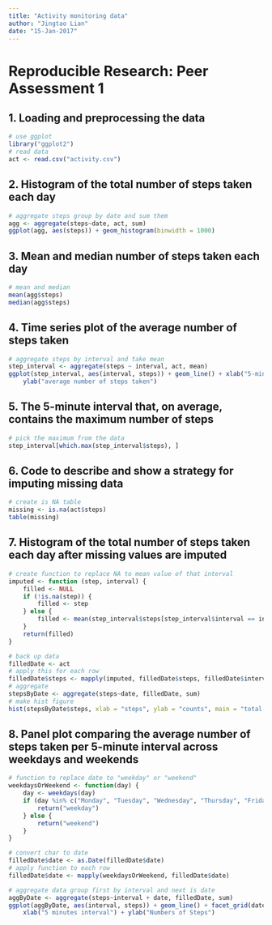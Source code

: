 ```yaml
---
title: "Activity monitoring data"
author: "Jingtao Lian"
date: "15-Jan-2017"
---
```

# Reproducible Research: Peer Assessment 1

## 1. Loading and preprocessing the data
```r
# use ggplot
library("ggplot2")
# read data
act <- read.csv("activity.csv")
```

## 2. Histogram of the total number of steps taken each day
```r
# aggregate steps group by date and sum them
agg <- aggregate(steps~date, act, sum)
ggplot(agg, aes(steps)) + geom_histogram(binwidth = 1000)
```

## 3. Mean and median number of steps taken each day
```r
# mean and median
mean(agg$steps)
median(agg$steps)
```

## 4. Time series plot of the average number of steps taken
```r
# aggregate steps by interval and take mean
step_interval <- aggregate(steps ~ interval, act, mean)
ggplot(step_interval, aes(interval, steps)) + geom_line() + xlab("5-minute interval") + 
    ylab("average number of steps taken")
```

## 5. The 5-minute interval that, on average, contains the maximum number of steps
```r
# pick the maximum from the data
step_interval[which.max(step_interval$steps), ]
```

## 6. Code to describe and show a strategy for imputing missing data
```r
# create is NA table
missing <- is.na(act$steps)
table(missing)
```
## 7. Histogram of the total number of steps taken each day after missing values are imputed
```r
# create function to replace NA to mean value of that interval
imputed <- function (step, interval) {
    filled <- NULL
    if (!is.na(step)) {
        filled <- step
    } else {
        filled <- mean(step_interval$steps[step_interval$interval == interval])
    }
    return(filled)
}

# back up data
filledDate <- act
# apply this for each row
filledDate$steps <- mapply(imputed, filledDate$steps, filledDate$interval)
# aggregate
stepsByDate <- aggregate(steps~date, filledDate, sum)
# make hist figure
hist(stepsByDate$steps, xlab = "steps", ylab = "counts", main = "total number of steps taken each day")

```

## 8. Panel plot comparing the average number of steps taken per 5-minute interval across weekdays and weekends
```r
# function to replace date to "weekday" or "weekend"
weekdaysOrWeekend <- function(day) {
    day <- weekdays(day)
    if (day %in% c("Monday", "Tuesday", "Wednesday", "Thursday", "Friday")) {
        return("weekday")
    } else {
        return("weekend")
    }
}

# convert char to date
filledDate$date <- as.Date(filledDate$date)
# apply function to each row
filledDate$date <- mapply(weekdaysOrWeekend, filledDate$date)

# aggregate data group first by interval and next is date
aggByDate <- aggregate(steps~interval + date, filledDate, sum)
ggplot(aggByDate, aes(interval, steps)) + geom_line() + facet_grid(date ~ .) + 
    xlab("5 minutes interval") + ylab("Numbers of Steps")
```
